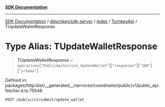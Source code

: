 [**SDK Documentation**](../../../../../../README.mdx)

***

[SDK Documentation](../../../../../../packages.mdx) / [@turnkey/sdk-server](../../../../README.mdx) / [index](../../../README.mdx) / [TurnkeyApi](../README.mdx) / TUpdateWalletResponse

# Type Alias: TUpdateWalletResponse

> **TUpdateWalletResponse** = `operations`\[`"PublicApiService_UpdateWallet"`\]\[`"responses"`\]\[`"200"`\]\[`"schema"`\]

Defined in: packages/http/dist/\_\_generated\_\_/services/coordinator/public/v1/public\_api.fetcher.d.ts:75546

`POST /public/v1/submit/update_wallet`
